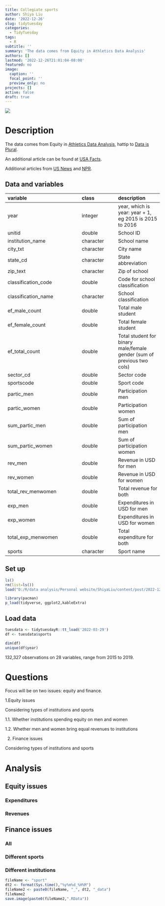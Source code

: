 ```yaml
---
title: Collegiate sports
author: Shiya Liu
date: '2022-12-26'
slug: tidytuesday
categories:
  - TidyTuesday
tags:
  - R
subtitle: ''
summary: 'The data comes from Equity in Athletics Data Analysis'
authors: []
lastmod: '2022-12-26T21:01:04-08:00'
featured: no
image:
  caption: ''
  focal_point: ''
  preview_only: no
projects: []
active: false
draft: true
---
```

![](plot_logo.png)


# Description

The data comes from Equity in [Athletics Data Analysis](https://ope.ed.gov/athletics/#/datafile/list), hattip to [Data is Plural](https://www.data-is-plural.com/archive/2020-1).

An additional article can be found at [USA Facts](https://usafacts.org/articles/coronavirus-college-football-profit-sec-acc-pac-12-big-ten-millions-fall-2020/).

Additional articles from [US News](https://www.usnews.com/news/sports/articles/2021-10-26/second-ncaa-gender-equity-report-shows-spending-disparities#:~:text=The%20NCAA%20spent%20%244%2C285%20per,championships%20than%20for%20the%20women's.) and [NPR](https://www.npr.org/2021/10/27/1049530975/ncaa-spends-more-on-mens-sports-report-reveals).


## Data and variables

|variable            |class     |description |
|:-------------------|:---------|:-----------|
|year                |integer   | year, which is year: year + 1, eg 2015 is 2015 to 2016|
|unitid              |double    | School ID|
|institution_name    |character | School name|
|city_txt            |character | City name|
|state_cd            |character | State abbreviation|
|zip_text            |character | Zip of school|
|classification_code |double    | Code for school classification|
|classification_name |character | School classification|
|ef_male_count       |double    | Total male student|
|ef_female_count     |double    | Total female student|
|ef_total_count      |double    | Total student for binary male/female gender (sum of previous two cols)|
|sector_cd           |double    | Sector code|
|sportscode          |double    | Sport code|
|partic_men          |double    | Participation men|
|partic_women        |double    | Participation women|
|sum_partic_men      |double    | Sum of participation men|
|sum_partic_women    |double    | Sum of participation women|
|rev_men             |double    | Revenue in USD for men|
|rev_women           |double    | Revenue in USD for women|
|total_rev_menwomen  |double    | Total revenue for both|
|exp_men             |double    | Expenditures in USD for men|
|exp_women           |double    | Expenditures in USD for women|
|total_exp_menwomen  |double    | Total expenditure for both|
|sports              |character | Sport name|






## Set up
```r
ls()
rm(list=ls())
load("D:/R/data analysis/Personal website/ShiyaLiu/content/post/2022-12-26-tidytuesday/sport_221227_1911_data.RData")
```

```r
library(pacman)
p_load(tidyverse, ggplot2,kableExtra)
```

## Load data
```r
tuesdata <- tidytuesdayR::tt_load('2022-03-29')
df <- tuesdata$sports
```

```r
dim(df)
unique(df$year)
```
132,327 observations on 28 variables, range from 2015 to 2019.

# Questions
Focus will be on two issues: equity and finance. 

1.Equity issues

Considering types of institutions and sports

1.1. Whether institutions spending equity on men and women

1.2. Whether men and women bring equal revenues to institutions

2. Finance issues

Considering types of institutions and sports


# Analysis

## Equity issues

### Expenditures

### Revenues

## Finance issues

### All

### Different sports

### Different institutions


```r
fileName <- "sport"
dt2 <- format(Sys.time(),"%y%m%d_%H%M")
fileName2 <- paste0(fileName, "_", dt2, "_data")
fileName2
save.image(paste0(fileName2,".RData"))
```

